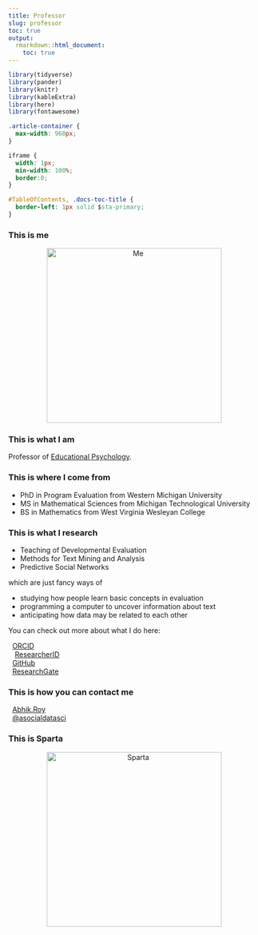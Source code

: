 ```yaml
---
title: Professor
slug: professor
toc: true
output:
  rmarkdown::html_document:
    toc: true
---
```


```r
library(tidyverse)
library(pander)
library(knitr)
library(kableExtra)
library(here)
library(fontawesome)
```

```css
.article-container {
  max-width: 960px;
}

iframe {
  width: 1px;
  min-width: 100%;
  border:0;
}

#TableOfContents, .docs-toc-title {
  border-left: 1px solid $sta-primary;
}
```

</style>

### This is me

<center>

<img src="/img/me.png" alt="Me" style="width: 350px;"/>

</center>

### This is what I am

Professor of [Educational Psychology](https://lshd.wvu.edu/academics).

### This is where I come from

- PhD in Program Evaluation from Western Michigan University
- MS in Mathematical Sciences from Michigan Technological University
- BS in Mathematics from West Virginia Wesleyan College

### This is what I research

- Teaching of Developmental Evaluation
- Methods for Text Mining and Analysis
- Predictive Social Networks

which are just fancy ways of

- studying how people learn basic concepts in evaluation
- programming a computer to uncover information about text
- anticipating how data may be related to each other

You can check out more about what I do here:
<br>
<p>
<span style="font-size: 1.0em; color: #A6CE39;">
<i class="fab fa-orcid fa-fw"></i>&nbsp;
</span>
<a href="https://orcid.org/0000-0002-7085-8964" target="_blank">ORCID</a>
<br>
<span style="font-size: 1.0em; color: #ff8000;">
&hairsp;&hairsp;<i class="ai ai-researcherid ai-1x"></i>  &hairsp;&hairsp;
</span>
<a href="https://publons.com/researcher/4243335/abhik-roy/" target="_blank">ResearcherID</a>
<br>
<span style="font-size: 1.0em; color: #ffffff;">
<i class="fab fa-github fa-fw"></i>&nbsp;
</span>
<a href="https://github.com/drabhikroy/" target="_blank">GitHub</a>
<br>
<span style="font-size: 1.0em; color: #60D1AE;">
<i class="fab fa-researchgate fa-fw"></i>&nbsp;
</span>
<a href="https://www.researchgate.net/profile/Abhik_Roy2" target="_blank">ResearchGate</a>
</p>

### This is how you can contact me

<p>
<span style="font-size: 1.0em; color: #b5aab8;">
<i class="far fa-envelope fa-fw"></i></i>&nbsp;
</span>
<a href="mailto: Abhik.Roy@mail.wvu.edu">Abhik.Roy</a>
<br>
<span style="font-size: 1.0em; color: #1da1f2;">
<i class="fab fa-twitter fa-fw"></i></i></i>&nbsp;
</span>
<a href="https://twitter.com/asocialdatasci" target="_blank">@asocialdatasci</a>
</p>

### This is Sparta

<center>

<img src="/img/sparta.png" alt="Sparta" style="width: 350px;"/>

</center>



